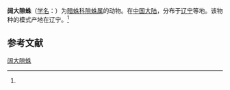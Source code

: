 {{Speciesbox
| name = 阔大隙蛛
| status = 
| status_system = 
| image = 
| genus = Coelotes
| species = amplilamnis
| authority = (Saito, 1936)<ref name='id14055'>{{cite web| url =http://www.bioinfo.cn/db05/BjdwSpecies.php?action=view&id=14055| title =阔大隙蛛| work =《中国动物物种编目数据库》| publisher =中国科学院微生物研究所| author =中国科学院动物研究所| accessdate =2009-04-28| deadurl =yes| archiveurl =https://web.archive.org/web/20160305035618/http://www.bioinfo.cn/db05/BjdwSpecies.php?action=view&id=14055| archivedate =2016-03-05}}</ref>
}}

'''阔大隙蛛'''（[[学名|学名]]：{{lang|la|''Coelotes amplilamnis''}}）为[[暗蛛科|暗蛛科]][[隙蛛属|隙蛛属]]的动物。在[[中国大陆|中国大陆]]，分布于[[辽宁|辽宁]]等地。该物种的模式产地在辽宁。<ref name='id14055'/>

== 参考文献 ==
{{reflist}}

{{Wikispecies|Coelotes amplilamnis}}
{{Taxonbar|from=Q2544835}}

[[Category:隙蛛属|阔大隙蛛]]


{{蜘蛛小作品}}
